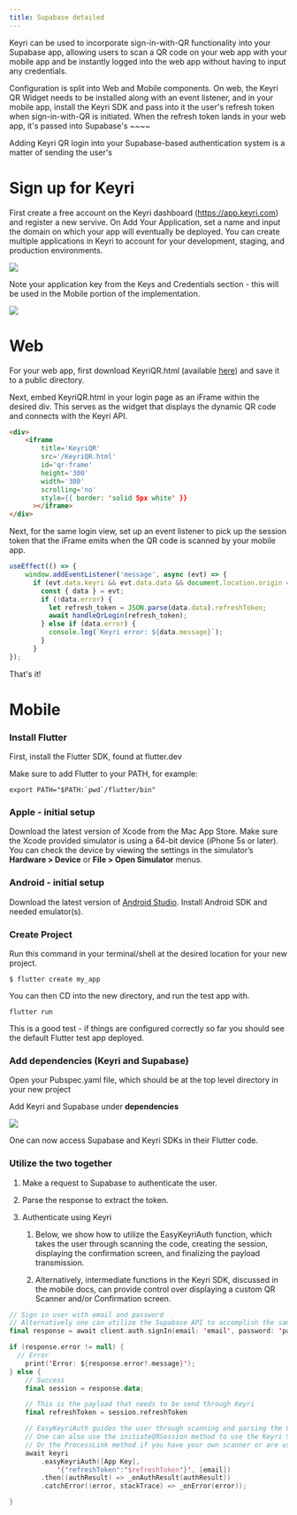 ```yaml
---
title: Supabase detailed
---
```


Keyri can be used to incorporate sign-in-with-QR functionality into your Supabase app, allowing users to scan a QR code on your web app with your mobile app and be instantly logged into the web app without having to input any credentials.

Configuration is split into Web and Mobile components. On web, the Keyri QR Widget needs to be installed along with an event listener, and in your mobile app, install the Keyri SDK and pass into it the user's refresh token when sign-in-with-QR is initiated. When the refresh token lands in your web app, it's passed into Supabase's ~~~~

Adding Keyri QR login into your Supabase-based authentication system is a matter of sending the user's 

# Sign up for Keyri

First create a free account on the Keyri dashboard (<https://app.keyri.com>) and register a new servive. On Add Your Application, set a name and input the domain on which your app will eventually be deployed. You can create multiple applications in Keyri to account for your development, staging, and production environments.

![](https://archbee-image-uploads.s3.amazonaws.com/FQ4YmCkDokMJylbTAsoOR/HvTIja3KfgKUIMiNVKAqP_screen-shot-2022-10-13-at-21524-pm.png)



Note your application key from the Keys and Credentials section - this will be used in the Mobile portion of the implementation.

![](https://archbee-image-uploads.s3.amazonaws.com/FQ4YmCkDokMJylbTAsoOR/KnD6LkWs-PUDtTS1sT9Rz_screen-shot-2022-10-13-at-21746-pm.png)



# Web

For your web app, first download KeyriQR.html (available [here](https://raw.githubusercontent.com/Keyri-Co/library-keyri-connect/main/KeyriQR.html)) and save it to a public directory.

Next, embed KeyriQR.html in your login page as an iFrame within the desired div. This serves as the widget that displays the dynamic QR code and connects with the Keyri API.

```html
<div>
    <iframe
        title='KeyriQR'
        src='/KeyriQR.html'
        id='qr-frame'
        height='300'
        width='300'
        scrolling='no'
        style={{ border: 'solid 5px white' }}
      ></iframe>
</div>
```



Next, for the same login view, set up an event listener to pick up the session token that the iFrame emits when the QR code is scanned by your mobile app.

```javascript
useEffect(() => {
    window.addEventListener('message', async (evt) => {
      if (evt.data.keyri && evt.data.data && document.location.origin == evt.origin) {
        const { data } = evt;
        if (!data.error) {
          let refresh_token = JSON.parse(data.data).refreshToken;
          await handleQrLogin(refresh_token);
        } else if (data.error) {
          console.log(`Keyri error: ${data.message}`);
        }
      }
});
```

That's it!

# Mobile

### Install Flutter

First, install the Flutter SDK, found at flutter.dev

Make sure to add Flutter to your PATH, for example:&#x20;

```shell
export PATH="$PATH:`pwd`/flutter/bin"
```

### Apple - initial setup

Download the latest version of Xcode from the Mac App Store. Make sure the Xcode provided simulator is using a 64-bit device (iPhone 5s or later). You can check the device by viewing the settings in the simulator’s **Hardware > Device** or **File > Open Simulator** menus.

### Android - initial setup

Download the latest version of [Android Studio](https://developer.android.com/studio). Install Android SDK and needed emulator(s).

### Create Project

Run this command in your terminal/shell at the desired location for your new project.

```shell
$ flutter create my_app
```

You can then CD into the new directory, and run the test app with.

```shell
flutter run
```

This is a good test - if things are configured correctly so far you should see the default Flutter test app deployed.

### Add dependencies (Keyri and Supabase)

Open your Pubspec.yaml file, which should be at the top level directory in your new project

Add Keyri and Supabase under **dependencies**

![](https://archbee-image-uploads.s3.amazonaws.com/FQ4YmCkDokMJylbTAsoOR/jlAfOTEchuZpBq8TeXhJZ_screen-shot-2022-09-29-at-060908.png)



One can now access Supabase and Keyri SDKs in their Flutter code.

### Utilize the two together

1.  Make a request to Supabase to authenticate the user.

2.  Parse the response to extract the token.

3.  Authenticate using Keyri
    1.  Below, we show how to utilize the EasyKeyriAuth function, which takes the user through scanning the code, creating the session, displaying the confirmation screen, and finalizing the payload transmission.

    2.  Alternatively, intermediate functions in the Keyri SDK, discussed in the mobile docs, can provide control over displaying a custom QR Scanner and/or Confirmation screen.

```kotlin
// Sign in user with email and password
// Alternatively one can utilize the Supabase API to accomplish the same thing
final response = await client.auth.signIn(email: 'email', password: 'password');

if (response.error != null) {
  // Error
    print('Error: ${response.error?.message}');
} else {
    // Success
    final session = response.data;

    // This is the payload that needs to be send through Keyri
    final refreshToken = session.refreshToken

    // EasyKeyriAuth guides the user through scanning and parsing the QR, confirming the session, and configuring the payload
    // One can also use the initiateQRSession method to use the Keyri Scanner with a custom Confirmation screen
    // Or the ProcessLink method if you have your own scanner or are using deep linking
    await keyri
        .easyKeyriAuth([App Key],
            '{"refreshToken":"$refreshToken"}', [email])
        .then((authResult) => _onAuthResult(authResult))
        .catchError((error, stackTrace) => _onError(error));

}


```
